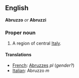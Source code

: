 ==English==
'''Abruzzo''' ''or'' '''Abruzzi'''

===Proper noun===

#A region of central [[Italy]].

====Translations====

*[[French]]: [[Abruzzes]] ''pl'' (''gender?'')
*[[Italian]]: Abruzzo ''m''